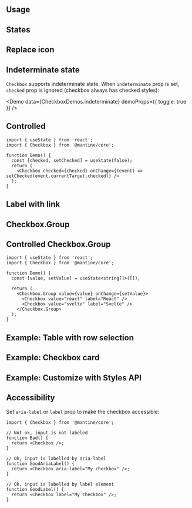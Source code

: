 

## Usage

<Demo data={CheckboxDemos.configurator} />

## States

<Demo data={CheckboxDemos.states} />

## Replace icon

<Demo data={CheckboxDemos.icon} />

## Indeterminate state

`Checkbox` supports indeterminate state. When `indeterminate` prop is set,
`checked` prop is ignored (checkbox always has checked styles):

<Demo data={CheckboxDemos.indeterminate} demoProps={{ toggle: true }} />

## Controlled

```tsx
import { useState } from 'react';
import { Checkbox } from '@mantine/core';

function Demo() {
  const [checked, setChecked] = useState(false);
  return (
    <Checkbox checked={checked} onChange={(event) => setChecked(event.currentTarget.checked)} />
  );
}
```

## Label with link

<Demo data={CheckboxDemos.anchor} />

## Checkbox.Group

<Demo data={CheckboxDemos.groupConfigurator} />

## Controlled Checkbox.Group

```tsx
import { useState } from 'react';
import { Checkbox } from '@mantine/core';

function Demo() {
  const [value, setValue] = useState<string[]>([]);

  return (
    <Checkbox.Group value={value} onChange={setValue}>
      <Checkbox value="react" label="React" />
      <Checkbox value="svelte" label="Svelte" />
    </Checkbox.Group>
  );
}
```

<GetElementRef component="Checkbox" refType="input" />

<StylesApiSelectors component="Checkbox" />

<Demo data={CheckboxDemos.stylesApi} />

## Example: Table with row selection

<Demo data={TableDemos.rowSelection} />

## Example: Checkbox card

<Demo data={CheckboxDemos.card} />

## Example: Customize with Styles API

<Demo data={CheckboxDemos.customize} />

## Accessibility

Set `aria-label` or `label` prop to make the checkbox accessible:

```tsx
import { Checkbox } from '@mantine/core';

// Not ok, input is not labeled
function Bad() {
  return <Checkbox />;
}

// Ok, input is labelled by aria-label
function GoodAriaLabel() {
  return <Checkbox aria-label="My checkbox" />;
}

// Ok, input is labelled by label element
function GoodLabel() {
  return <Checkbox label="My checkbox" />;
}
```
